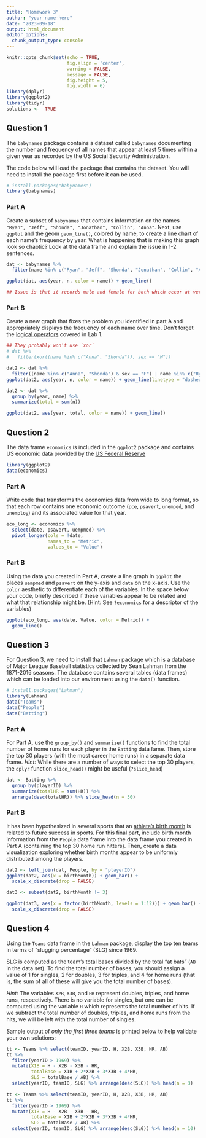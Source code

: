 ```yaml
---
title: "Homework 3"
author: "your-name-here"
date: "2023-09-18"
output: html_document
editor_options: 
  chunk_output_type: console
---
```


```r
knitr::opts_chunk$set(echo = TRUE, 
                      fig.align = 'center', 
                      warning = FALSE, 
                      message = FALSE,
                      fig.height = 5, 
                      fig.width = 6) 
library(dplyr)
library(ggplot2)
library(tidyr)
solutions <-  TRUE
```

## Question 1

The `babynames` package contains a dataset called `babynames` documenting the number and frequency of all names that appear at least 5 times within a given year as recorded by the US Social Security Administration.

The code below will load the package that contains the dataset. You will need to install the package first before it can be used.

```r
# install.packages("babynames")
library(babynames)
```

### Part A

Create a subset of `babynames` that contains information on the names `"Ryan", "Jeff", "Shonda", "Jonathan", "Collin", "Anna"`. Next, use `ggplot` and the geom `geom_line()`, colored by name, to create a line chart of each name's frequency by year. What is happening that is making this graph look so chaotic? Look at the data frame and explain the issue in 1-2 sentences.

```r
dat <- babynames %>% 
  filter(name %in% c("Ryan", "Jeff", "Shonda", "Jonathan", "Collin", "Anna"))

ggplot(dat, aes(year, n, color = name)) + geom_line()

## Issue is that it records male and female for both which occur at very different frequencies
```

### Part B

Create a new graph that fixes the problem you identified in part A and appropriately displays the frequency of each name over time. Don't forget the [logical operators](https://collinn.github.io/teaching/2023/labs/intro1.html#Logical_Conditions_and_Subsetting) covered in Lab 1.

```r
## They probably won't use `xor`
# dat %>% 
#   filter(xor((name %in% c("Anna", "Shonda")), sex == "M"))

dat2 <- dat %>% 
  filter((name %in% c("Anna", "Shonda") & sex == "F") | name %in% c("Ryan", "Jeff", "Jonathan", "Collin") & sex == "M")
ggplot(dat2, aes(year, n, color = name)) + geom_line(linetype = "dashed")

dat2 <- dat %>% 
  group_by(year, name) %>% 
  summarize(total = sum(n))

ggplot(dat2, aes(year, total, color = name)) + geom_line()
```


## Question 2

The data frame `economics` is included in the `ggplot2` package and contains US economic data provided by the [US Federal Reserve](https://fred.stlouisfed.org/)

```r
library(ggplot2)
data(economics)
```

### Part A

Write code that transforms the economics data from wide to long format, so that each row contains one economic outcome (`pce`, `psavert`, `unemped`, and `unemploy`) and its associated value for that year. 

```r
eco_long <- economics %>% 
  select(date, psavert, uempmed) %>% 
  pivot_longer(cols = !date, 
               names_to = "Metric", 
               values_to = "Value")
```


### Part B

Using the data you created in Part A, create a line graph in `ggplot` the places `uempmed` and `psavert` on the y-axis and `date` on the x-axis. Use the `color` aesthetic to differentiate each of the variables. In the space below your code, briefly described if these variables appear to be related and what that relationship might be. (Hint: See `?economics` for a descriptor of the variables)


```r
ggplot(eco_long, aes(date, Value, color = Metric)) +
  geom_line()
```


## Question 3

For Question 3, we need to install that `Lahman` package which is a database of Major League Baseball statistics collected by Sean Lahman from the 1871-2016 seasons. The database contains several tables (data frames) which can be loaded into our environment using the `data()` function.

```r
# install.packages("Lahman")
library(Lahman)
data("Teams")
data("People")
data("Batting")
```


### Part A

For Part A, use the `group_by()` and `summarize()` functions to find the total number of home runs for each player in the `Batting` data fame. Then, store the top 30 players (with the most career home runs) in a separate data frame. *Hint:* While there are a number of ways to select the top 30 players, the `dplyr` function `slice_head()` might be useful (`?slice_head`)

```r
dat <- Batting %>% 
  group_by(playerID) %>% 
  summarize(totalHR = sum(HR)) %>% 
  arrange(desc(totalHR)) %>% slice_head(n = 30)
```

### Part B

It has been hypothesized in several sports that an [athlete's birth month](https://fivethirtyeight.com/features/why-athletes-birthdays-affect-who-goes-pro-and-who-becomes-a-star/) is related to future success in sports. For this final part, include birth month information from the `People` data frame into the data frame you created in Part A (containing the top 30 home run hitters). Then, create a data visualization exploring whether birth months appear to be uniformly distributed among the players.

```r
dat2 <- left_join(dat, People, by = "playerID")
ggplot(dat2, aes(x = birthMonth)) + geom_bar() +
  scale_x_discrete(drop = FALSE)

dat3 <- subset(dat2, birthMonth != 3)

ggplot(dat3, aes(x = factor(birthMonth, levels = 1:12))) + geom_bar() +
  scale_x_discrete(drop = FALSE)
```


## Question 4

Using the `Teams` data frame in the `Lahman` package, display the top ten teams in terms of "slugging percentage" (SLG) since 1969.

SLG is computed as the team's total bases divided by the total "at bats" (`AB` in the data set). To find the total number of bases, you should assign a value of 1 for singles, 2 for doubles, 3 for triples, and 4 for home runs (that is, the sum of all of these will give you the total number of bases).

*Hint:* The variables `X2B`, `X3B`, and `HR` represent doubles, triples, and home runs, respectively. There is no variable for singles, but one can be computed using the variable `H` which represents the total number of hits. If we subtract the total number of doubles, triples, and home runs from the hits, we will be left with the total number of singles.

Sample output of *only the first three teams* is printed below to help validate your own solutions:

```r
tt <- Teams %>% select(teamID, yearID, H, X2B, X3B, HR, AB)
tt %>% 
  filter(yearID > 1969) %>%
  mutate(X1B = H - X2B - X3B - HR, 
         totalBase = X1B + 2*X2B + 3*X3B + 4*HR, 
         SLG = totalBase / AB) %>% 
  select(yearID, teamID, SLG) %>% arrange(desc(SLG)) %>% head(n = 3)
```



```r
tt <- Teams %>% select(teamID, yearID, H, X2B, X3B, HR, AB)
tt %>% 
  filter(yearID > 1969) %>%
  mutate(X1B = H - X2B - X3B - HR, 
         totalBase = X1B + 2*X2B + 3*X3B + 4*HR, 
         SLG = totalBase / AB) %>% 
  select(yearID, teamID, SLG) %>% arrange(desc(SLG)) %>% head(n = 10)
```






